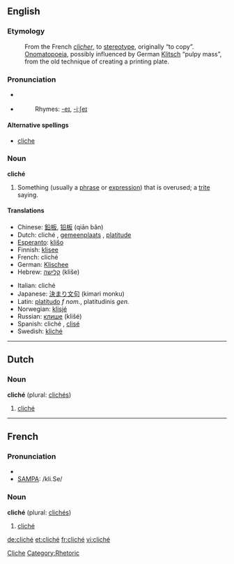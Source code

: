 ==English==
{{wikipedia}}
===Etymology===
:From the French ''[[clicher]]'', to [[stereotype]], originally “to copy”. [[Onomatopoeia]], possibly influenced by German [[Klitsch]] “pulpy mass”, from the old technique of creating a printing plate.

===Pronunciation===
*{{italbrac|UK}} {{IPA|/ˈkli:ʃeɪ/}}
*{{italbrac|US}} {{IPA|/kli:ˈʃeɪ/}}
*:Rhymes: [[Rhymes:English:-eɪ|-eɪ]], [[Rhymes:English:-iːʃeɪ|-iːʃeɪ]]

====Alternative spellings====
*[[cliche]]

===Noun===
'''cliché'''

# Something (usually a [[phrase]] or [[expression]]) that is overused; a [[trite]] saying.

====Translations====
{{top}}
*Chinese: [[鉛板]], [[铅板]] (qiān bǎn)
*Dutch: cliché {{n}}, [[gemeenplaats]] {{f}}, [[platitude]] {{f}}
*[[Esperanto]]: [[kliŝo]]
*Finnish: [[klisee]]
*French: cliché {{m}}
*German: [[Klischee]] {{n}}
*Hebrew: [[קלישה]] (kliše) {{f}}
{{mid}}
*Italian: cliché {{m}}
*Japanese: [[決まり文句]] (kimari monku)
*Latin: [[platitudo]] ''f nom.'', platitudinis ''gen.''
*Norwegian: [[klisjé]] {{n}}
*Russian: [[клише]] (klišé) {{n}}
*Spanish: cliché {{m}}, [[clisé]] {{m}}
*Swedish: [[kliché]] {{c}}
{{bottom}}

----

==Dutch==

===Noun===
'''cliché''' {{n}} (plural: [[clichés]])

# [[cliché#English|cliché]]

----

==French==

===Pronunciation===
*{{IPA|/kliʃe/}}
*[[w:SAMPA|SAMPA]]: /kli.Se/

===Noun===
'''cliché''' {{m}} (plural: [[clichés]])

# [[cliché#English|cliché]]

[[Category:English words spelled with diacritics or ligatures|Cliche]]
[[Category:Rhetoric]]

[[de:cliché]]
[[et:cliché]]
[[fr:cliché]]
[[vi:cliché]]
